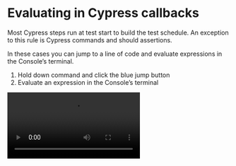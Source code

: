 
# Evaluating in Cypress callbacks

Most Cypress steps run at test start to build the test schedule. An exception to this rule is Cypress commands and should assertions.

In these cases you can jump to a line of code and evaluate expressions in the Console’s terminal.

1. Hold down command and click the blue jump button
2. Evaluate an expression in the Console’s terminal

<Video src="/media/test-suites/test-runners/cypress/debugging-tips-and-tricks/evaluating-in-cypress-callbacks/eval.mp4" />